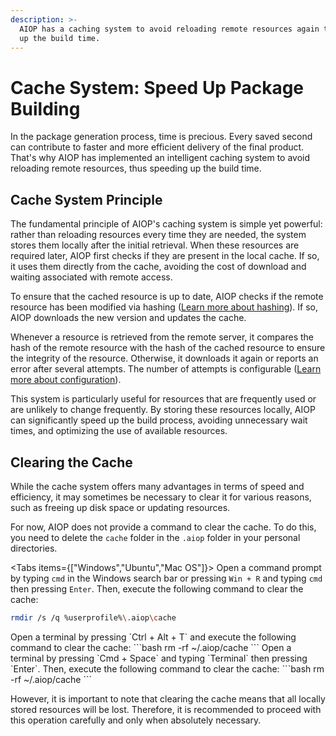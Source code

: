 ```yaml
---
description: >-
  AIOP has a caching system to avoid reloading remote resources again to speed
  up the build time.
---
```


# Cache System: Speed Up Package Building

In the package generation process, time is precious. Every saved second can contribute to faster and more efficient delivery of the final product. That's why AIOP has implemented an intelligent caching system to avoid reloading remote resources, thus speeding up the build time.

## Cache System Principle

The fundamental principle of AIOP's caching system is simple yet powerful: rather than reloading resources every time they are needed, the system stores them locally after the initial retrieval. When these resources are required later, AIOP first checks if they are present in the local cache. If so, it uses them directly from the cache, avoiding the cost of download and waiting associated with remote access.

To ensure that the cached resource is up to date, AIOP checks if the remote resource has been modified via hashing ([Learn more about hashing](https://www.cnil.fr/fr/securite-chiffrer-garantir-lintegrite-ou-signer)). If so, AIOP downloads the new version and updates the cache.

Whenever a resource is retrieved from the remote server, it compares the hash of the remote resource with the hash of the cached resource to ensure the integrity of the resource. Otherwise, it downloads it again or reports an error after several attempts. The number of attempts is configurable ([Learn more about configuration](/docs/configurations/user#structure-du-fichier-de-configuration)).

This system is particularly useful for resources that are frequently used or are unlikely to change frequently. By storing these resources locally, AIOP can significantly speed up the build process, avoiding unnecessary wait times, and optimizing the use of available resources.

## Clearing the Cache

While the cache system offers many advantages in terms of speed and efficiency, it may sometimes be necessary to clear it for various reasons, such as freeing up disk space or updating resources.

For now, AIOP does not provide a command to clear the cache. To do this, you need to delete the `cache` folder in the `.aiop` folder in your personal directories.

<Tabs items={["Windows","Ubuntu","Mac OS"]}>
<Tab>
Open a command prompt by typing `cmd` in the Windows search bar or pressing `Win + R` and typing `cmd` then pressing `Enter`. Then, execute the following command to clear the cache:
```bash
rmdir /s /q %userprofile%\.aiop\cache
```
</Tab>
<Tab>
Open a terminal by pressing `Ctrl + Alt + T` and execute the following command to clear the cache:
```bash
rm -rf ~/.aiop/cache
```
</Tab>
<Tab>
Open a terminal by pressing `Cmd + Space` and typing `Terminal` then pressing `Enter`. Then, execute the following command to clear the cache:
```bash
rm -rf ~/.aiop/cache
```
</Tab>
</Tabs>

However, it is important to note that clearing the cache means that all locally stored resources will be lost. Therefore, it is recommended to proceed with this operation carefully and only when absolutely necessary.